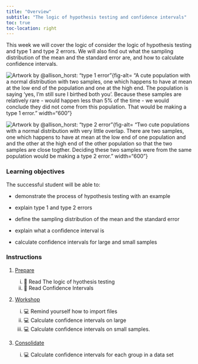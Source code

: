 ```yaml
---
title: "Overview"
subtitle: "The logic of hypothesis testing and confidence intervals"
toc: true
toc-location: right
---
```


This week we will cover the logic of consider the logic of hypothesis testing 
and type 1 and type 2 errors. We will also find out what the sampling 
distribution of the mean and the standard error are, and how to calculate 
confidence intervals.


![Artwork by @allison_horst: "type 1 error"](images/type-1-error.png){fig-alt=
"A cute population with a normal distribution with two samples, one which 
happens to have at mean at the low end of the population and one at the 
high end. The population is saying 'yes, I'm still sure I birthed both 
you'. Because these samples are relatively rare - would happen less 
than 5% of the time - we would conclude they did not come from this 
population. That would be making a type 1 error." width="600"}


![Artwork by @allison_horst: "type 2 error"](images/type-2-error.png){fig-alt=
"Two cute populations with a normal distribution with very little overlap. 
There are two samples, one which happens to have at mean at the low end of 
one population and and the other at the high end of the other population 
so that the two samples are close togther. Deciding these two samples were 
from the same population would be making a type 2 error." width="600"}


### Learning objectives

The successful student will be able to:

-   demonstrate the process of hypothesis testing with an example 

-   explain type 1 and type 2 errors

-   define the sampling distribution of the mean and the standard error

-   explain what a confidence interval is

-   calculate confidence intervals for large and small samples

### Instructions

1.  [Prepare](study_before_workshop.qmd)

    i.  📖 Read The logic of hyothesis testing
    ii. 📖 Read Confidence Intervals


2.  [Workshop](workshop.qmd)
    
    i. 💻 Remind yourself how to import files
    ii. 💻 Calculate confidence intervals on large 
    iii. 💻 Calculate confidence intervals on small samples.


3.  [Consolidate](study_after_workshop.qmd)

    i.  💻 Calculate confidence intervals for each group in a data set



